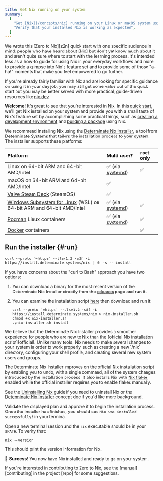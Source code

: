 ```yaml
---
title: Get Nix running on your system
summary:
  [
    "Get [Nix](/concepts/nix) running on your Linux or macOS system using [nix-installer](/concepts/nix-installer)",
    "Verify that your installed Nix is working as expected",
  ]
---
```


<Admonition success open title="The target audience for the quick start" id="quick-start-audience">
We wrote this [Zero to Nix][z2n] quick start with one specific audience in mind: people who have heard about [Nix] but don't yet know much about it and aren't quite sure where to start with the learning process.
It's intended less as a how-to guide for using Nix in your everyday workflows and more to provide a glimpse into Nix's feature set and to provide some of those "a-ha!" moments that make you feel empowered to go further.

If you're already fairly familiar with Nix and are looking for specific guidance on using it in your day job, you may still get some value out of the quick start but you may be better served with more practical, guide-driven resources like [nix.dev].
</Admonition>

**Welcome**!
It's great to see that you're interested in [Nix].
In this [quick start][start], we'll get Nix installed on your system and provide you with a small taste of Nix's feature set by accomplishing some practical things, such as [creating a development environment][dev] and [building a package][build] using Nix.

We recommend installing Nix using the [Determinate Nix installer][nix-installer], a tool from [Determinate Systems][detsys] that tailors the installation process to your system.
The installer supports these platforms:

| Platform                                                                    | Multi user?        | `root` only |
| :-------------------------------------------------------------------------- | :----------------- | :---------- |
| Linux on 64-bit ARM and 64-bit AMD/Intel                                    | ✅ (via [systemd]) | ✅          |
| macOS on 64-bit ARM and 64-bit AMD/Intel                                    | ✅                 |             |
| [Valve Steam Deck][steamdeck] (SteamOS)                                     | ✅                 |             |
| [Windows Subsystem for Linux][wsl] (WSL) on 64-bit ARM and 64-bit AMD/Intel | ✅ (via [systemd]) | ✅          |
| [Podman] Linux containers                                                   | ✅ (via [systemd]) | ✅          |
| [Docker] containers                                                         |                    | ✅          |

## Run the installer \{#run}

```shell title="One command to install Nix"
curl --proto '=https' --tlsv1.2 -sSf -L https://install.determinate.systems/nix | sh -s -- install
```

If you have concerns about the "curl to Bash" approach you have two options:

1. You can download a binary for the most recent version of the Determinate Nix Installer directly from the [releases] page and run it.
1. You can examine the installation script [here][script] then download and run it:

   ```shell title="Inspect the script, then install"
   curl --proto '=https' --tlsv1.2 -sSf -L https://install.determinate.systems/nix > nix-installer.sh
   chmod +x nix-installer.sh
   ./nix-installer.sh install
   ```

<Admonition info title="Why aren't we using the official Nix installation script here?" id="why-nix-installer">
We believe that the Determinate Nix Installer provides a smoother experience for people who are new to Nix than the [official Nix installation script][official].
Unlike many tools, Nix needs to make several changes to your system in order to work properly, such as creating a new `/nix` directory, configuring your shell profile, and creating several new system users and groups.

The Determinate Nix Installer improves on the official Nix installation script by enabling you to undo, with a single command, all of the system changes introduced by the installation process.
It also installs Nix with [Nix flakes][flakes] enabled while the official installer requires you to enable flakes manually.

See the [Uninstalling Nix][uninstall] guide if you need to uninstall Nix or the [Determinate Nix Installer][nix-installer] concept doc if you'd like more background.

</Admonition>

Validate the displayed plan and approve it to begin the installation process.
Once the installer has finished, you should see `Nix was installed successfully!` in your terminal.

Open a new terminal session and the `nix` executable should be in your `$PATH`.
To verify that:

```shell title="Display the Nix version"
nix --version
```

This should print the version information for Nix.

:rocket: **Success**!
You now have Nix installed and ready to go on your system.

<Admonition info title="How to contribute to Zero to Nix" id="contributing">
  If you're interested in contributing to Zero to Nix, see the
  [manual][contributing] in the project [repo] for some suggestions.
</Admonition>

[apfs]: https://es.wikipedia.org/wiki/Apple_File_System
[build]: /start/nix-build
[contributing]: https://github.com/DeterminateSystems/zero-to-nix/tree/main/CONTRIBUTING.md
[detsys]: https://determinate.systems
[dev]: /start/nix-develop
[docker]: https://docker.com
[flakes]: /concepts/flakes
[json]: https://json.org
[multi]: https://nixos.org/manual/nix/stable/installation/multi-user
[nix]: https://nixos.org
[nix-installer]: /concepts/nix-installer
[nix.dev]: https://nix.dev
[official]: https://nixos.org/download
[podman]: https://podman.io
[releases]: https://github.com/DeterminateSystems/nix-installer/releases
[repo]: https://github.com/DeterminateSystems/zero-to-nix
[script]: https://raw.githubusercontent.com/DeterminateSystems/nix-installer/main/nix-installer.sh
[start]: /start
[steamdeck]: https://steamdeck.com
[store]: /concepts/nix-store
[systemd]: https://systemd.io
[uninstall]: /start/uninstall
[wsl]: https://learn.microsoft.com/windows/wsl
[z2n]: /
